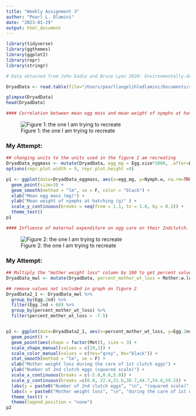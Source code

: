 ```yaml
---
title: "Weekly Assignment 3"
author: "Pearl L. Dlamini"
date: "2023-01-29"
output: html_document
---
```


```r
library(tidyverse)
library(ggthemes)
library(ggplot2)
library(repr)
library(stringr)

# Data obtained from John Eadie and Bruce Lyon 2020: Environmentally-driven escalation of host egg-rejection decimates success of an avian brood parasite

DryadData <- read.table(file="/Users/pearllangelihledlamini/Documents/reproducible_biology/BIOL1007A/DATA/Data_set_dryad_2.csv",header = TRUE, sep=",", stringsAsFactors = TRUE)

glimpse(DryadData)
head(DryadData)

#### Correlation between mean egg mass and mean weight of nymphs at hatching.

```
![Figure 1: the one I am trying to recreate](/Users/pearllangelihledlamini/Documents/reproducible_biology/BIOL1007A/data_pic_1.webp)

### My Attempt:

```r


## changing units to the units used in the figure I am recreating
DryadData_eggmass <- mutate(DryadData, egg_mg = Egg.size*1000, .after=Egg.size)
options(repr.plot.width = 9, repr.plot.height =9)

p1 <- ggplot(data=DryadData_eggmass, aes(x=egg_mg, y=Nymph.w, na.rm=TRUE)) +
  geom_point(size=3) +
  geom_smooth(method = "lm", se = F, color = "black") +
  xlab("Mean egg mass (mg)") +
  ylab("Mean weight of nymphs at hatching (g)" ) +
  scale_y_continuous(breaks = seq(from = 1.1, to = 1.8, by = 0.1)) + 
  theme_test()
p1

```

```r
#### Influence of maternal expenditure on egg care on their 2ndclutch.
```



![Figure 2: the one I am trying to recreate](/Users/pearllangelihledlamini/Documents/reproducible_biology/BIOL1007A/data_pic.webp)

### My Attempt:

```r

## Multiply the "mother weight loss" column by 100 to get percent values
DryadData_mwl <- mutate(DryadData, percent_mother_wt_loss = Mother.w.loss*100, .after=Mother.w.loss)

## remove values not included in graph on figure 2
DryadData2_1 <- DryadData_mwl %>%
  group_by(Egg.2nd) %>%
  filter(Egg.2nd < 60) %>%
  group_by(percent_mother_wt_loss) %>%
  filter(percent_mother_wt_loss > -7.5)


p2 <- ggplot(data=DryadData2_1, aes(x=percent_mother_wt_loss, y=Egg.2nd, color=factor(Mot), na.rm = T)) +
  geom_point() +
  geom_point(aes(shape = factor(Mot)), size = 3) +
  scale_shape_manual(values = c(19,1)) +
  scale_color_manual(values = c(Yes="grey", No="black")) +
  stat_smooth(method = "lm", se = F) +
  xlab("Mother weight loss during the care of 1st clutch eggs") +
  ylab("Number of 2nd clutch eggs (squared scale)") +
  scale_x_continuous(breaks = c(-5.0,0.0,5.0)) +
  scale_y_continuous(breaks =c(0.0, 22.4,31.6,38.7,44.7,54.8,59.2)) +
  labs(y = paste0("Number of 2nd clutch eggs", "\n", "(squared scale)")) +
  labs(x = paste0("Mother weight loss", "\n", "during the care of 1st clutch eggs")) +
  theme_test() + 
  theme(legend.position = "none")
p2
```

